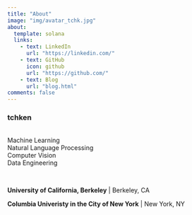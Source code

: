 ```yaml
---
title: "About"
image: "img/avatar_tchk.jpg"
about:
  template: solana
  links:
    - text: LinkedIn
      url: "https://linkedin.com/"
    - text: GitHub
      icon: github
      url: "https://github.com/"
    - text: Blog
      url: "blog.html"
comments: false
---
```


### tchken

<br>
Machine Learning\
Natural Language Processing\
Computer Vision\
Data Engineering
<br>

<br>

**University of California, Berkeley** | Berkeley, CA

**Columbia Univeristy in the City of New York** | New York, NY


